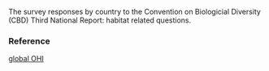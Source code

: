 The survey responses by country to the Convention on Biologicial Diversity (CBD) Third National Report: habitat related questions.

### Reference

[global OHI](http://www.oceanhealthindex.org/methodology/components)
